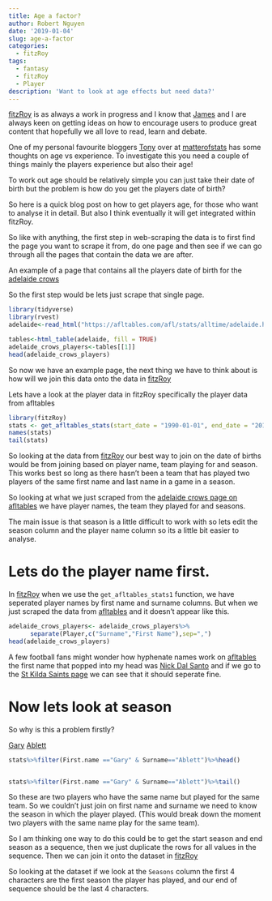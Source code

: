 ```yaml
---
title: Age a factor?
author: Robert Nguyen
date: '2019-01-04'
slug: age-a-factor
categories:
  - fitzRoy
tags:
  - fantasy
  - fitzRoy
  - Player
description: 'Want to look at age effects but need data?'
---
```


[fitzRoy](https://github.com/jimmyday12/fitzRoy) is as always a work in progress and I know that [James](https://twitter.com/jamesday87) and I are always keen on getting ideas on how to encourage users to produce great content that hopefully we all love to read, learn and debate. 

One of my personal favourite bloggers [Tony](https://twitter.com/MatterOfStats) over at [matterofstats](http://www.matterofstats.comb) has some thoughts on age vs experience. To investigate this you need a couple of things mainly the players experience but also their age!

To work out age should be relatively simple you can just take their date of birth but the problem is how do you get the players date of birth?

So here is a quick blog post on how to get players age, for those who want to analyse it in detail. But also I think eventually it will get integrated within fitzRoy. 

So like with anything, the first step in web-scraping the data is to first find the page you want to scrape it from, do one page and then see if we can go through all the pages that contain the data we are after. 

An example of a page that contains all the players date of birth for the [adelaide crows](https://afltables.com/afl/stats/alltime/adelaide.html)

So the first step would be lets just scrape that single page. 

```r

library(tidyverse)
library(rvest)
adelaide<-read_html("https://afltables.com/afl/stats/alltime/adelaide.html", encoding = "UTF-8")

tables<-html_table(adelaide, fill = TRUE)
adelaide_crows_players<-tables[[1]] 
head(adelaide_crows_players)

```

So now we have an example page, the next thing we have to think about is how will we join this data onto the data in [fitzRoy](https://github.com/jimmyday12/fitzRoy)

Lets have a look at the player data in fitzRoy specifically the player data from afltables

```r
library(fitzRoy)
stats <- get_afltables_stats(start_date = "1990-01-01", end_date = "2018-10-01")
names(stats)
tail(stats)
```

So looking at the data from [fitzRoy](https://github.com/jimmyday12/fitzRoy) our best way to join on the date of births would be from joining based on player name, team playing for and season. This works best so long as there hasn't been a team that has played two players of the same first name and last name in a game in a season. 

So looking at what we just scraped from the [adelaide crows page on afltables](https://afltables.com/afl/stats/alltime/adelaide.html) we have player names, the team they played for and seasons. 

The main issue is that season is a little difficult to work with so lets edit the season column and the player name column so its a little bit easier to analyse. 

# Lets do the player name first. 

In [fitzRoy](https://github.com/jimmyday12/fitzRoy) when we use the `get_afltables_stats1` function, we have seperated player names by first name and surname columns. But when we just scraped the data from [afltables](https://afltables.com/afl/afl_index.html) and it doesn't appear like this. 



```r
adelaide_crows_players<- adelaide_crows_players%>%
      separate(Player,c("Surname","First Name"),sep=",")
head(adelaide_crows_players)

```

A few football fans might wonder how hyphenate names work on [afltables](https://afltables.com/afl/afl_index.html) the first name that popped into my head was [Nick Dal Santo](https://afltables.com/afl/stats/players/N/Nick_Dal_Santo.html) and if we go to the [St Kilda Saints page](https://afltables.com/afl/stats/alltime/stkilda.html) we can see that it should seperate fine.  

# Now lets look at season 

So why is this a problem firstly?

[Gary](https://afltables.com/afl/stats/players/G/Gary_Ablett0.html) [Ablett](https://afltables.com/afl/stats/players/G/Gary_Ablett1.html)

```r
stats%>%filter(First.name =="Gary" & Surname=="Ablett")%>%head()


stats%>%filter(First.name =="Gary" & Surname=="Ablett")%>%tail()

```

So these are two players who have the same name but played for the same team. So we couldn't just join on first name and surname we need to know the season in which the player played. (This would break down the moment two players with the same name play for the same team).

So I am thinking one way to do this could be to get the start season and end season as a sequence, then we just duplicate the rows for all values in the sequence. Then we can join it onto the dataset in [fitzRoy](https://github.com/jimmyday12/fitzRoy)

So looking at the dataset if we look at the `Seasons` column the first 4 characters are the first season the player has played, and our end of sequence should be the last 4 characters.


```r

```

